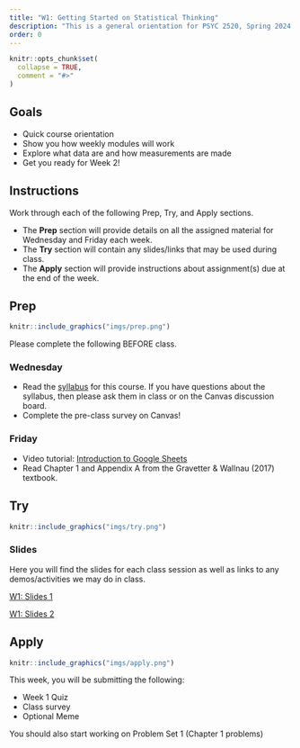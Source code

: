 ```yaml
---
title: "W1: Getting Started on Statistical Thinking"
description: "This is a general orientation for PSYC 2520, Spring 2024. Start here to learn more about how this course will work and get some intutions going about data and measurement"
order: 0 
---
```


```r
knitr::opts_chunk$set(
  collapse = TRUE,
  comment = "#>"
)
```


## Goals

- Quick course orientation
- Show you how weekly modules will work
- Explore what data are and how measurements are made
- Get you ready for Week 2!

## Instructions 

Work through each of the following Prep, Try, and Apply sections. 

- The **Prep** section will provide details on all the assigned material for Wednesday and Friday each week.
- The **Try** section will contain any slides/links that may be used during class. 
- The **Apply** section will provide instructions about assignment(s) due at the end of the week.

## Prep 

:::::{.card .border .border-2 .border-info}
:::: {.grid .g-0}
::: {.g-col-3}
:::: {.card-body}

```r
knitr::include_graphics("imgs/prep.png")
```

::::
:::

::: {.g-col-9}
:::: {.card-body}

Please complete the following BEFORE class.

### Wednesday

- Read the [syllabus](../course_docs/syllabus.html) for this course. If you have questions about the syllabus, then please ask them in class or on the Canvas discussion board.
- Complete the pre-class survey on Canvas!

### Friday

- Video tutorial: <a href="https://youtu.be/FIkZ1sPmKNw" target="_blank">Introduction to Google Sheets</a>
- Read Chapter 1 and Appendix A from the Gravetter & Wallnau (2017) textbook.


::::
:::
::::
:::::



## Try {.mt-5}

:::::{.card .border .border-2 .border-info}
:::: {.grid .g-0}
::: {.g-col-3}
:::: {.card-body}

```r
knitr::include_graphics("imgs/try.png")
```

::::
:::

::: {.g-col-9}
:::: {.card-body}

### Slides

Here you will find the slides for each class session as well as links to any demos/activities we may do in class.

<!--
<a class="btn btn-outline-info" href="" role="button" target="_blank">W1: Slides</a>
!-->

<a class="btn btn-outline-info" href="../../slides/W1_getting_started.pdf" role="button" target="_blank">W1: Slides 1</a>

<a class="btn btn-outline-info" href="../../slides/W1_statistical_thinking.pdf" role="button" target="_blank">W1: Slides 2</a>
::::
:::


::::
:::::

## Apply {.mt-5}

:::::{.card .border .border-2 .border-info}
:::: {.grid .g-0}
::: {.g-col-3}
:::: {.card-body}

```r
knitr::include_graphics("imgs/apply.png")
```

::::
:::

::: {.g-col-9}
:::: {.card-body}

This week, you will be submitting the following:

- Week 1 Quiz
- Class survey 
- Optional Meme

You should also start working on Problem Set 1 (Chapter 1 problems)

::::
:::


::::
:::::